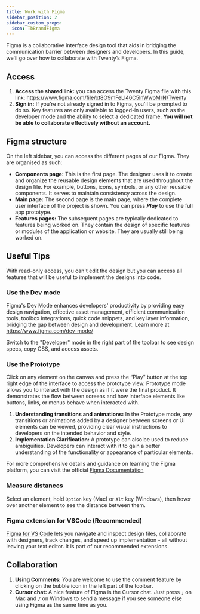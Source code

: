 ```yaml
---
title: Work with Figma
sidebar_position: 2
sidebar_custom_props:
  icon: TbBrandFigma
---
```



<DocCardList />

Figma is a collaborative interface design tool that aids in bridging the communication barrier between designers and developers.
In this guide, we'll go over how to collaborate with Twenty’s Figma.

## Access

1. **Access the shared link:** you can access the Twenty Figma file with this link: https://www.figma.com/file/xt8O9mFeLl46C5InWwoMrN/Twenty
2. **Sign in:** If you're not already signed in to Figma, you'll be prompted to do so. 
Key features are only available to logged-in users, such as the developer mode and the ability to select a dedicated frame.
**You will not be able to collaborate effectively without an account.**

## Figma structure

On the left sidebar, you can access the different pages of our Figma. They are organised as such:

- **Components page:** This is the first page. The designer uses it to create and organize the reusable design elements that are used throughout the design file. For example, buttons, icons, symbols, or any other reusable components. It serves to maintain consistency across the design.
- **Main page:** The second page is the main page, where the complete user interface of the project is shown. You can press ***Play*** to use the full app prototype.
- **Features pages:** The subsequent pages are typically dedicated to features being worked on. They contain the design of specific features or modules of the application or website. They are usually still being worked on.

## Useful Tips

With read-only access, you can't edit the design but you can access all features that will be useful to implement the designs into code.

### Use the Dev mode

Figma's Dev Mode enhances developers' productivity by providing easy design navigation, effective asset management, efficient communication tools, toolbox integrations, quick code snippets, and key layer information, bridging the gap between design and development. Learn more at https://www.figma.com/dev-mode/

Switch to the "Developer" mode in the right part of the toolbar to see design specs, copy CSS, and access assets. 

### Use the Prototype

Click on any element on the canvas and press the “Play” button at the top right edge of the interface to access the prototype view.  Prototype mode allows you to interact with the design as if it were the final product. It demonstrates the flow between screens and how interface elements like buttons, links, or menus behave when interacted with.

1. **Understanding transitions and animations:** In the Prototype mode, any transitions or animations added by a designer between screens or UI elements can be viewed, providing clear visual instructions to developers on the intended behavior and style.
2. **Implementation Clarification:** A prototype can also be used to reduce ambiguities. Developers can interact with it to gain a better understanding of the functionality or appearance of particular elements.

For more comprehensive details and guidance on learning the Figma platform, you can visit the official [Figma Documentation](https://help.figma.com/hc/en-us)

### Measure distances

Select an element, hold `Option` key (Mac) or `Alt` key (Windows), then hover over another element to see the distance between them.

### Figma extension for VSCode (Recommended)

[Figma for VS Code](https://marketplace.visualstudio.com/items?itemName=figma.figma-vscode-extension)
lets you navigate and inspect design files, collaborate with designers, track changes, and speed up implementation - all without leaving your text editor.
It is part of our recommended extensions.

## Collaboration

1. **Using Comments:** You are welcome to use the comment feature by clicking on the bubble icon in the left part of the toolbar.
2. **Cursor chat:** A nice feature of Figma is the Cursor chat. Just press `;` on Mac and `/` on Windows to send a message if you see someone else using Figma as the same time as you.